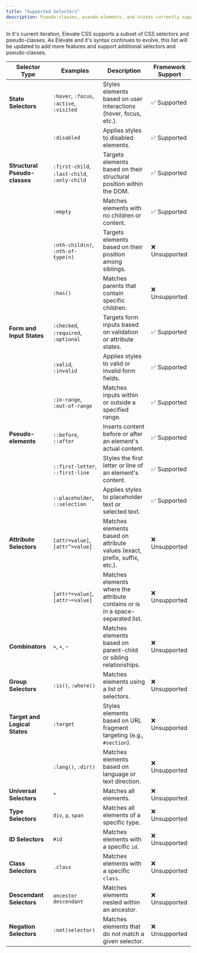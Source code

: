 ```yaml
---
title: "Supported Selectors"
description: Pseudo-classes, pseudo-elements, and states currently supported by Elevate.
---
```


In it's current iteration, Elevate CSS supports a subset of CSS selectors and pseudo-classes. As Elevate and it's syntax continues to evolve, this list will be updated to add more features and support additional selectors and pseudo-classes.


| **Selector Type**          | **Examples**                                | **Description**                                                             | **Framework Support** |
|-----------------------------|---------------------------------------------|-----------------------------------------------------------------------------|------------------------|
| **State Selectors**         | `:hover`, `:focus`, `:active`, `:visited`  | Styles elements based on user interactions (hover, focus, etc.).            | ✅ Supported           |
|                             | `:disabled`                                | Applies styles to disabled elements.                                        | ✅ Supported           |
| **Structural Pseudo-classes**| `:first-child`, `:last-child`, `:only-child`| Targets elements based on their structural position within the DOM.         | ✅ Supported           |
|                             | `:empty`                                   | Matches elements with no children or content.                               | ✅ Supported           |
|                             | `:nth-child(n)`, `:nth-of-type(n)`         | Targets elements based on their position among siblings.                    | ❌ Unsupported         |
|                             | `:has()`                                   | Matches parents that contain specific children.                             | ❌ Unsupported         |
| **Form and Input States**   | `:checked`, `:required`, `:optional`       | Targets form inputs based on validation or attribute states.                | ✅ Supported           |
|                             | `:valid`, `:invalid`                       | Applies styles to valid or invalid form fields.                             | ✅ Supported           |
|                             | `:in-range`, `:out-of-range`               | Matches inputs within or outside a specified range.                         | ✅ Supported           |
| **Pseudo-elements**         | `::before`, `::after`                      | Inserts content before or after an element's actual content.                | ✅ Supported           |
|                             | `::first-letter`, `::first-line`           | Styles the first letter or line of an element's content.                    | ✅ Supported           |
|                             | `::placeholder`, `::selection`             | Applies styles to placeholder text or selected text.                        | ✅ Supported           |
| **Attribute Selectors**     | `[attr=value]`, `[attr^=value]`            | Matches elements based on attribute values (exact, prefix, suffix, etc.).   | ❌ Unsupported         |
|                             | `[attr*=value]`, `[attr~=value]`           | Matches elements where the attribute contains or is in a space-separated list.| ❌ Unsupported         |
| **Combinators**             | `>`, `+`, `~`                              | Matches elements based on parent-child or sibling relationships.            | ❌ Unsupported         |
| **Group Selectors**         | `:is()`, `:where()`                        | Matches elements using a list of selectors.                                 | ❌ Unsupported         |
| **Target and Logical States**| `:target`                                  | Styles elements based on URL fragment targeting (e.g., `#section`).         | ❌ Unsupported         |
|                             | `:lang()`, `:dir()`                        | Matches elements based on language or text direction.                       | ❌ Unsupported         |
| **Universal Selectors**     | `*`                                        | Matches all elements.                                                       | ❌ Unsupported         |
| **Type Selectors**          | `div`, `p`, `span`                         | Matches all elements of a specific type.                                    | ❌ Unsupported         |
| **ID Selectors**            | `#id`                                      | Matches elements with a specific `id`.                                      | ❌ Unsupported         |
| **Class Selectors**         | `.class`                                   | Matches elements with a specific `class`.                                   | ❌ Unsupported         |
| **Descendant Selectors**    | `ancestor descendant`                      | Matches elements nested within an ancestor.                                 | ❌ Unsupported         |
| **Negation Selectors**      | `:not(selector)`                           | Matches elements that do not match a given selector.                        | ❌ Unsupported         |
